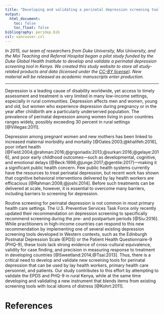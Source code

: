 ```yaml
---
title: "Developing and validating a perinatal depression screening tool in Kenya blending Western criteria with local idioms: A mixed methods study"
output:
  html_document:
    toc: false
    toc_float: false
bibliography: peridep.bib
csl: vancouver.csl
---
```


*In 2015, our team of researchers from Duke University, Moi University, and the Moi Teaching and Referral Hospital began a pilot study funded by the Duke Global Health Institute to develop and validate a perinatal depression screening tool in Kenya. We created this study website to store all study-related products and data (licensed under the [CC-BY license](https://creativecommons.org/licenses/by/4.0/)). New material will be released as academic manuscripts enter production.*

* * * 

Depression is a leading cause of disability worldwide, yet access to timely assessment and treatment is very limited in many low-income settings, especially in rural communities. Depression affects men and women, young and old, but women who experience depression during pregnancy or in the year after childbirth are a particularly underserved population. The prevalence of perinatal depression among women living in poor countries ranges widely, possibly exceeding 30 percent in rural settings [@Villegas:2011]. 

Depression among pregnant women and new mothers has been linked to increased maternal morbidity and mortality [@Oates:2003;@khalifeh:2016], poor infant health [@Field:2004;@rahman:2016;@grigoriadis:2013;@surkan:2016;@gelaye:2016], and poor early childhood outcomes---such as developmental, cognitive, and emotional delays [@Beck:1998;@junge:2017;@gentile:2017]---making it a significant public health concern. Few public health systems currently have the resources to treat perinatal depression, but recent work has shown that cognitive behavioral interventions delivered by lay health workers are efficacious [@Rahman:2008;@joshi:2014]. Before such treatments can be delivered at scale, however, it is essential to overcome many barriers, including barriers to screening for depression. 

Routine screening for perinatal depression is not common in most primary health care settings. The U.S. Preventive Services Task Force only recently updated their recommendation on depression screening to specifically recommend screening during the pre- and postpartum periods [@Siu:2016]. While practitioners in high-income countries can respond to this new recommendation by implementing one of several existing depression screening tools developed in Western contexts, such as the Edinburgh Postnatal Depression Scale (EPDS) or the Patient Health Questionnaire-9 (PHQ-9), these tools lack strong evidence of cross-cultural equivalence, validity for case finding, and precision in measuring response to treatment in developing countries [@Sweetland:2014;@Tsai:2013]. Thus, there is a critical need to develop and validate new screening tools for perinatal depression that can be used by lay health workers, primary health care personnel, and patients. Our study contributes to this effort by attempting to validate the EPDS and PHQ-9 in rural Kenya, while at the same time developing and validating a new instrument that blends items from existing screening tools with local idioms of distress [@Kohrt:2011].

# References